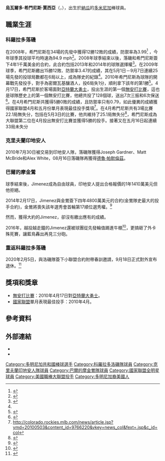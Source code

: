 {{Infobox baseball biography
|name        = 烏瓦爾多·希門尼斯<br />Ubaldo Jiménez
|image       = Ubaldo Jiménez Father's Day 2017 Uniform (34551214794).jpg
|image_size  =
|caption     = 2017年的希門尼斯
|position    = [[投手|投手]]
|bats        = 右
|throws      = 右
|birth_date  = {{Birth date and age|1984|1|22}}
|birth_place = {{DOM}}[[瑪麗亞·桑其斯省|瑪麗亞·桑其斯省]][[納瓜|納瓜]]
|death_date  = 
|death_place = 
|debutleague = 美國職棒大聯盟
|debutdate   = 9月26日
|debutyear   = 2006年
|debutteam   = 科羅拉多洛磯
|finalleague = 美國職棒大聯盟
|finaldate   = 9月22日
|finalyear   = 2017年
|finalteam   = 巴爾的摩金鶯
|statleague  = 美國職棒大聯盟
|stat1label  = 勝敗投數
|stat1value  = 114–117
|stat2label  = [[防禦率|防禦率]]
|stat2value  = 4.34
|stat3label  = [[三振|三振]]
|stat3value  = 1720
|teams=
* [[科羅拉多洛磯|科羅拉多洛磯]] ({{mlby|2006}}–{{mlby|2011}})
* [[克里夫蘭印地安人|克里夫蘭印地安人]] ({{mlby|2011}}–{{mlby|2013}})
* [[巴爾的摩金鶯|巴爾的摩金鶯]] ({{mlby|2014}}–{{mlby|2017}})
|highlights=
* [[美國職棒大聯盟全明星賽|全明星賽]] ([[2010年美國職棒大聯盟全明星賽|2010]])
* 2010年4月17日投出[[無安打比賽|無安打比賽]]
|hoflink  = 美國國家棒球名人堂暨博物館
|hoftype  = 美國棒球名人堂
|hofdate  = 
|hofvote  = 
|hofmethod=
}}

'''烏瓦爾多·希門尼斯·賈西亞'''（{{lang-es|Ubaldo Jiménez García}}，{{bd|1984年|1月22日}}），出生於[[納瓜|納瓜]]的[[多米尼加|多米尼加]]棒球員。

==職業生涯==
===科羅拉多落磯===
在2008年，希門尼斯在34場的先發中獲得12勝12敗的成績，防禦率為3.99<ref>{{Cite web |url=http://colorado.rockies.mlb.com/team/player.jsp?player_id=434622 |title=存档副本 |access-date=2010-05-05 |archive-date=2011-06-13 |archive-url=https://web.archive.org/web/20110613185130/http://colorado.rockies.mlb.com/team/player.jsp?player_id=434622 |dead-url=no }}</ref> ，今年球季其投球平均時速為94.9 mph<ref>{{Cite web |url=http://www.fangraphs.com/leaders.aspx?pos=all&stats=pit&lg=all&qual=y&type=4&season=2008&month=0 |title=存档副本 |access-date=2010-05-05 |archive-date=2020-08-12 |archive-url=https://web.archive.org/web/20200812212849/https://www.fangraphs.com/leaders.aspx?pos=all&stats=pit&lg=all&qual=y&type=4&season=2008&month=0 |dead-url=no }}</ref>。2008年球季結束以後，落磯和希門尼斯簽下4年1千萬美金的合約，此合約包括2013年和2014年的球隊選擇權<ref>{{cite web |url=http://mlb.mlb.com/news/article.jsp?ymd=20090127&content_id=3775530 |title=Rockies sign Jimenez to four-year deal |last=Harding |first=Thomas |date=January 27, 2009 |publisher=[[MLB.com|MLB.com]] |accessdate=April 18, 2010 |archive-date=2012-11-07 |archive-url=https://web.archive.org/web/20121107001028/http://mlb.mlb.com/news/article.jsp?ymd=20090127&content_id=3775530 |dead-url=no }}</ref>。在2009年球季，希門尼斯繳出15勝12敗、防禦率3.47的成績，其在5月1日－9月7日連續25場先發的投球局數都在6局以上，成為隊史的紀錄<ref name="usat20100310"/>。2010年希門尼斯為球隊的開幕戰先發投手，對手為密爾瓦基釀酒人，投6局失1分，順利拿下該年的第1勝<ref name="usat20100310">{{cite web |url=http://www.usatoday.com/sports/baseball/nl/2010-03-10-643577961_x.htm |title=Rockies name Ubaldo Jimenez Opening Day starter|author=TUCSON, Ariz. (AP) |date=March 10, 2010|publisher=[[USA_Today|USA Today]] |accessdate=April 18, 2010}}</ref>。4月17日，希門尼斯於客場面對[[亞特蘭大勇士|亞特蘭大勇士]]，投出生涯的第一個[[無安打比賽|無安打比賽]]，這也是球隊歷史上的第一個無安打比賽，他總共投了128個球，送出7次三振和6次保送<ref>{{cite web |url=http://colorado.rockies.mlb.com/news/article.jsp?ymd=20100417&content_id=9375368 |title=Jimenez throws first no-hitter in Rox history |last=Harding |first=Thomas |date=April 18, 2010 |publisher=[[MLB.com|MLB.com]] |accessdate=April 18, 2010 |deadurl=yes |archiveurl=https://web.archive.org/web/20120310090105/http://colorado.rockies.mlb.com/news/article.jsp?ymd=20100417&content_id=9375368 |archivedate=2012年3月10日 }}</ref>。在4月希門尼斯共獲得5勝0敗的成績，且防禦率只有0.79，如此優異的成績獲得國家聯盟4月和五月份單月表現最佳投手獎項<ref>http://colorado.rockies.mlb.com/news/article.jsp?ymd=20100503&content_id=9766220&vkey=news_col&fext=.jsp&c_id=col{{dead link|date=2018年3月 |bot=InternetArchiveBot |fix-attempted=yes }}</ref>。在4月希門尼斯共有3場比賽22.1局無失分，包括在5月3日的比賽，他共維持了25.1局無失分<ref>{{Cite web |url=http://scores.espn.go.com/mlb/recap?gameId=300427127 |title=存档副本 |access-date=2010-05-05 |archive-date=2014-10-12 |archive-url=https://web.archive.org/web/20141012182641/http://scores.espn.go.com/mlb/recap?gameId=300427127 |dead-url=no }}</ref>，希門尼斯成為大聯盟第二位在4月投出無安打比賽並獲得5勝的投手。接著又在五月16日起連續33局未失分

===克里夫蘭印地安人===
2010年7月30日被交易到印地安人隊，落磯隊獲得Joseph Gardner、Matt McBride和Alex White，08月16日落磯隊再獲得[[德魯·帕默倫茲|德魯·帕默倫茲]]。

===巴爾的摩金鶯===

球季結束後，Jimenez成為自由球員，印地安人提出合格報價的1年1410萬美元但他拒絕。

2014年2月17日，Jimenez與金鶯簽下四年4800萬美元的合約(金鶯隊史最大的投手合約)，金鶯將喪失該年選秀會首輪第17順位選秀權。<ref>{{Cite web |url=http://www.nownews.com/n/2014/02/18/1122514 |title=存档副本 |access-date=2015-07-22 |archive-date=2016-03-06 |archive-url=https://web.archive.org/web/20160306140038/http://www.nownews.com/n/2014/02/18/1122514 |dead-url=no }}</ref>

然而，獲得大約的Jimenez，卻沒有繳出應有的成績。

2016年，越投越走鐘的Jimenez還被球團從先發輪值踢進牛棚<ref>{{Cite web |url=http://sports.ltn.com.tw/news/breakingnews/1730004 |title=MLB》最貴投手核爆 金鶯怒拔輪值 |access-date=2016-06-18 |archive-date=2018-12-01 |archive-url=https://web.archive.org/web/20181201150106/http://sports.ltn.com.tw/news/breakingnews/1730004 |dead-url=no }}</ref>，更搞砸了外卡殊死賽，讓藍鳥轟出再見三分砲。

===重返科羅拉多落磯===
2020年2月5日，與洛磯隊簽下小聯盟合約附帶春訓邀請，9月18日正式對外宣布退休。<ref>{{citeweb|url=https://mlb.nbcsports.com/2020/02/05/rockies-sign-ubaldo-jimenez-to-minor-league-deal/|title=Rockies sign Ubaldo Jiménez to minor league deal|publisher=[[NBC_Sports|NBC Sports]]|date=February 5, 2020|accessdate=February 10, 2020|archive-date=2020-11-28|archive-url=https://web.archive.org/web/20201128001305/https://mlb.nbcsports.com/2020/02/05/rockies-sign-ubaldo-jimenez-to-minor-league-deal/|dead-url=no}}</ref>

==獎項和獎章==
* [[無安打比賽|無安打比賽]]：2010年4月17日對[[亞特蘭大勇士|亞特蘭大勇士]]。
* [[國家聯盟|國家聯盟]]單月表現最佳投手：2010年4月。

==參考資料==
{{reflist}}

==外部連結==
{{Commons category|Ubaldo Jiménez}}
*{{baseballstats|mlb=434622|espn=28625|br=j/jimenub01|fangraphs=3374|cube=J/Ubaldo-Jimenez|brm=jimene001uba}}
* {{台灣棒球維基館|Ubaldo_Jiménez}}

{{S-start}}
{{Succession box|title=[[無安打比賽|無安打比賽]]|before=[[馬克·柏利|馬克·柏利]]| years= 2010年4月17日|after=[[達拉斯·布萊登|達拉斯·布萊登]]}}
{{succession box|before=[[蒂姆·林斯肯|蒂姆·林斯肯]]|title=明星賽國聯先發投手|years=[[2010年美國職棒大聯盟全明星賽|2010年]]| after=[[洛伊·哈勒戴|洛伊·哈勒戴]]}}
{{S-end}}
{{2009年世界棒球經典賽多明尼加代表隊}}

{{DEFAULTSORT:Jiménez, Ubaldo}}
[[Category:多明尼加共和國棒球選手|Category:多明尼加共和國棒球選手]]
[[Category:科羅拉多洛磯隊球員|Category:科羅拉多洛磯隊球員]]
[[Category:克里夫蘭印地安人隊球員|Category:克里夫蘭印地安人隊球員]]
[[Category:巴爾的摩金鶯隊球員|Category:巴爾的摩金鶯隊球員]]
[[Category:國家聯盟全明星球員|Category:國家聯盟全明星球員]]
[[Category:美國職棒大聯盟投手|Category:美國職棒大聯盟投手]]
[[Category:多明尼加裔美國人|Category:多明尼加裔美國人]]